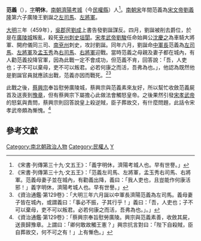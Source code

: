 '''范義'''（{{bd|？||459年|catIdx=F}}），[[表字|字]]'''明休'''，[[南朝|南朝]][[濟陽|濟陽]][[考城|考城]]（今[[民權縣|民權縣]]）人<ref>《宋書·列傳第三十九·文五王》：「義字明休，濟陽考城人也。早有世譽。」</ref>。[[南朝宋|南朝宋]]年間范義為[[宋文帝|宋文帝]][[劉義隆|劉義隆]]第六子廣陵王劉誕之[[司馬|左司馬]]、[[左將軍|左將軍]]。

[[大明|大明]]三年（459年），[[吳郡|吳郡]]民[[劉成_(南宋)|劉成]]上書告發劉誕謀反。四月，劉誕被削去爵位，於是在[[廣陵城|廣陵城]]叛亂，殺死[[兗州|兗州]][[刺史|刺史]][[垣閬|垣閬]]。[[宋孝武帝|宋孝武帝]][[劉駿|劉駿]]任命始興公[[沈慶之|沈慶之]]為車騎大將軍、開府儀同三司、[[南兗州|南兗州]]刺史，攻討劉誕。同年六月，劉誕命[[中軍長|中軍長]]范義為[[司馬|左司馬]]、[[左將軍|左將軍]]及[[孟玉秀|孟玉秀]]為[[司馬|右司馬]]、[[將軍|右將軍]]迎戰。當時范義之母親及妻子都在城內，有人勸范義投降官軍，因為此戰一定不會成功，但范義不肯，回答說：「吾，人吏也；子不可以棄母，吏不可以叛君。必若何康之而活，吾弗為也。」，他認為既然他是劉誕官員就應該出戰，范義亦因而戰死。<ref>《宋書·列傳第三十九·文五王》：「范義左司馬、左將軍，孟玉秀右司馬、右將軍。范義母妻子並在城內，有勸義出降，義曰：「我人吏也，且豈能作何康活邪！」義字明休，濟陽考城人也。早有世譽。」</ref><ref>《資治通鑑·第129卷》：「大明三年六月誕以中軍長濟陽范義為左司馬。義母妻子皆在城內，或謂義曰：「事必不振，子其行乎！」義曰：「吾，人吏也；子不可以棄母，吏不可以叛君。必若何康之而活，吾弗為也。」。」</ref>

此戰之後，[[蔡興宗|蔡興宗]]奉旨慰勞廣陵城，蔡興宗與范義素來友好，所以幫忙收斂范義屍首及送喪到[[豫章郡|豫章]]，但有蔡興宗下屬擔心此做法會觸怒皇帝。之後果然引發[[宋孝武帝|宋孝武帝]]的怒氣與責問，蔡興宗則回答說皇上殺逆賊，臣子葬故交，有什麼問題，此話令宋孝武帝頗為慚愧。<ref>《資治通鑑·第129卷》：「蔡興宗奉旨慰勞廣陵。興宗與范義素善，收斂其屍，送喪歸豫章。上謂曰：「卿何敢故觸王憲？」興宗抗言對曰：「陛下自殺賊，臣自葬故交，何不可之有！」上有慚色。」</ref>

==參考文獻==
{{wikisource|宋書/卷79}}
{{wikisource|資治通鑑/卷129}}
{{Reflist}}

{{DEFAULTSORT:Fan范}}
[[Category:南北朝政治人物|Category:南北朝政治人物]]
[[Category:民權人|Category:民權人]]
[[Category:范姓|Y]]